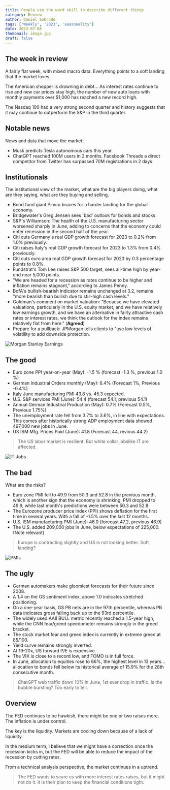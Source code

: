 ```yaml
---
title: People use the word skill to describe different things
category: Review
author: Daniel Sobrado
tags: ['Weekly', '2023', 'seasonality']
date: 2023-07-08
thumbnail: image.jpg
draft: false
---
```


## The week in review

A fairly flat week, with mixed macro data. Everything points to a soft landing that the market loves.

The American shopper is drowning in debt... As interest rates continue to rise and new car prices stay high, the number of new auto loans with monthly payments over $1,000 has reached a new record high. 

The Nasdaq 100 had a very strong second quarter and history suggests that it may continue to outperform the S&P in the third quarter. 

## Notable news

News and data that move the market:
* Musk predicts Tesla autonomous cars this year.
* ChatGPT reached 100M users in 2 months. Facebook Threads a direct competitor from Twitter has surpassed 70M registrations in 2 days.


## Institutionals

The institutional view of the market, what are the big players doing, what are they saying, what are they buying and selling.

* Bond fund giant Pimco braces for a harder landing for the global economy.
* Bridgewater's Greg Jensen sees 'bad' outlook for bonds and stocks.
* S&P's Williamson: The health of the U.S. manufacturing sector worsened sharply in June, adding to concerns that the economy could enter recession in the second half of the year.
* Citi cuts Germany's real GDP growth forecast for 2023 to 0.2% from 1.0% previously.
* Citi raises Italy's real GDP growth forecast for 2023 to 1.3% from 0.4% previously.
* Citi cuts euro area real GDP growth forecast for 2023 by 0.3 percentage points to 0.8%.
* Fundstrat's Tom Lee raises S&P 500 target, sees all-time high by year-end near 5,000 points.
* "We are headed for a recession as rates continue to be higher and inflation remains stagnant," according to James Penny.
* BofA's bullish-bearish indicator remains unchanged at 3.2, remains "more bearish than bullish due to still-high cash levels."
* Goldman's comment on market valuation: "Because we have elevated valuations, particularly in the U.S. equity market, and we have relatively low earnings growth, and we have an alternative in fairly attractive cash rates or interest rates, we think the outlook for the index remains relatively flat from here." (**Agreed**)
* Prepare for a pullback: JPMorgan tells clients to "use low levels of volatility to add downside protection.

![Morgan Stanley Earnings](https://i.imgur.com/vnm7WMx.png)

## The good

* Euro zone PPI year-on-year (May): -1.5 % (forecast -1.3 %, previous 1.0 %)
* German Industrial Orders monthly (May): 6.4% (Forecast 1%, Previous -0.4%)
* Italy June manufacturing PMI 43.8 vs. 45.3 expected.
* U.S. S&P services PMI (June): 54.4 (forecast 54.1, previous 54.1)
* Annual German Industrial Production (May): 0.7% (Forecast 0.5%, Previous 1.75%)
* The unemployment rate fell from 3.7% to 3.6%, in line with expectations. This comes after historically strong ADP employment data showed 497,000 new jobs in June.
* US ISM Mfg. Prices Paid (June): 41.8 (Forecast 44, revious 44.2)

> The US labor market is resilient. But white collar jobslike IT are affected.

![IT Jobs](https://i.imgur.com/vWPHLvE.png)

## The bad

What are the risks?

* Euro zone PMI fell to 49.9 from 50.3 and 52.8 in the previous month, which is another sign that the economy is shrinking. PMI dropped to 49.9, while last month's predictions were between 50.3 and 52.8.
* The Eurozone producer price index (PPI) shows deflation for the first time in several years. With a fall of -1.5% over the last 12 months.
* U.S. ISM manufacturing PMI (June): 46.0 (forecast 47.2, previous 46.9)
* The U.S. added 209,000 jobs in June, below expectations of 225,000. (Note relevant)

> Europe is contracting slightly and US is not looking better. Soft landing?

![PMIs](https://i.imgur.com/mhQcgSg.png)

## The ugly

* German automakers make gloomiest forecasts for their future since 2008.
* A 1.4 on the GS sentiment index, above 1.0 indicates stretched positioning.
* On a one-year basis, GS PB nets are in the 97th percentile, whereas PB data indicates gross falling back up to the 93rd percentile.
* The widely used AAII BULL metric recently reached a 1.5-year high, while the CNN fear/greed speedometer remains strongly in the greed bracket.
* The stock market fear and greed index is currently in extreme greed at 85/100.
* Yield curve remains strongly inverted.
* At 19-20x, US forward P/E is expensive.
* The VIX is close to a record low, and FOMO is in full force.
* In June, allocation to equities rose to 66%, the highest level in 13 years... allocation to bonds fell below its historical average of 15.9% for the 28th consecutive month.

> ChatGPT web traffic down 10% in June, 1st ever drop in traffic. Is the bubble bursting? Too early to tell.

## Overview

The FED continues to be hawkish, there might be one or two raises more. The inflation is under control.

The key is the liquidity. Markets are cooling down because of a lack of liquidity.

In the medium term, I believe that we might have a correction once the recession kicks in, but the FED will be able to reduce the impact of the recession by cutting rates.

From a technical analysis perspective, the market continues in a uptrend.

> The FED wants to scare us with more interest rates raises, but it might not do it. it is their plan to keep the financial conditions tight.